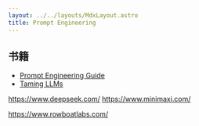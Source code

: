 ```yaml
---
layout: ../../layouts/MdxLayout.astro
title: Prompt Engineering
---
```


## 书籍

- [Prompt Engineering Guide](https://www.promptingguide.ai/)
- [Taming LLMs](https://www.tamingllms.com/markdown/toc.html)




https://www.deepseek.com/
https://www.minimaxi.com/


https://www.rowboatlabs.com/

